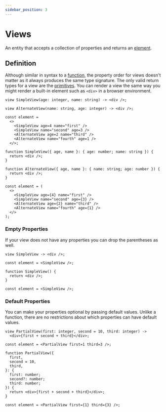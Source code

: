 ```yaml
---
sidebar_position: 3
---
```



# Views

An entity that accepts a collection of properties and returns an [element](../element).

## Definition

Although similar in syntax to a [function](functions), the property order for views doesn't matter as
it always produces the same type signature. The only valid return types for a view are the [primitives](../primitive).
You can render a view the same way you might render a built-in element such as `<div>` in a browser environment.

<Tabs>
<TabItem value="knot" label="Knot">

```knot
view SimpleView(age: integer, name: string) -> <div />;

view AlternateView(name: string, age: integer) -> <div />;

const element =
  <>
    <SimpleView age=4 name="first" />
    <SimpleView name="second" age=3 />
    <AlternateView age=2 name="third" />
    <AlternateView name="fourth" age=1 />
  </>;
```

</TabItem>
<TabItem value="tsx" label="TypeScript">

```tsx
function SimpleView({ age, name }: { age: number; name: string }) {
  return <div />;
}

function AlternateView({ age, name }: { name: string; age: number }) {
  return <div />;
}

const element = (
  <>
    <SimpleView age={4} name="first" />
    <SimpleView name="second" age={3} />
    <AlternateView age={2} name="third" />
    <AlternateView name="fourth" age={1} />
  </>
);
```

</TabItem>
</Tabs>

### Empty Properties

If your view does not have any properties you can drop the parentheses as well.

<Tabs>
<TabItem value="knot" label="Knot">

```knot
view SimpleView -> <div />;

const element = <SimpleView />;
```

</TabItem>
<TabItem value="tsx" label="TypeScript">

```tsx
function SimpleView() {
  return <div />;
}

const element = <SimpleView />;
```

</TabItem>
</Tabs>

### Default Properties

You can make your properties optional by passing default values.
Unlike a function, there are no restrictions about which properties can have default values.

<Tabs>
<TabItem value="knot" label="Knot">

```knot
view PartialView(first: integer, second = 10, third: integer) ->
  <div>{first + second + third}</div>;

const element = <PartialView first=1 third=3 />;
```

</TabItem>
<TabItem value="tsx" label="TypeScript">

```tsx
function PartialView({
  first,
  second = 10,
  third,
}: {
  first: number;
  second?: number;
  third: number;
}) {
  return <div>{first + second + third}</div>;
}

const element = <PartialView first={1} third={3} />;
```

</TabItem>
</Tabs>
